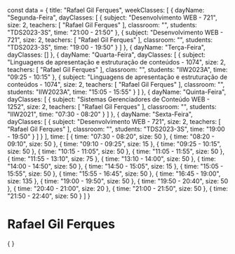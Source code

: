 const data = {
  title: "Rafael Gil Ferques",
  weekClasses: [
    {
      dayName: "Segunda-Feira",
      dayClasses: [
        {
          subject: "Desenvolvimento WEB - 721",
          size: 2,
          teachers: [
            "Rafael Gil Ferques"
          ],
          classroom: "",
          students: "TDS2023-3S",
          time: "21:00 - 21:50"
        },
        {
          subject: "Desenvolvimento WEB - 721",
          size: 2,
          teachers: [
            "Rafael Gil Ferques"
          ],
          classroom: "",
          students: "TDS2023-3S",
          time: "19:00 - 19:50"
        }
      ]
    },
    {
      dayName: "Terça-Feira",
      dayClasses: []
    },
    {
      dayName: "Quarta-Feira",
      dayClasses: [
        {
          subject: "Linguagens de apresentação e estruturação de conteúdos - 1074",
          size: 2,
          teachers: [
            "Rafael Gil Ferques"
          ],
          classroom: "",
          students: "IIW2023A",
          time: "09:25 - 10:15"
        },
        {
          subject: "Linguagens de apresentação e estruturação de conteúdos - 1074",
          size: 2,
          teachers: [
            "Rafael Gil Ferques"
          ],
          classroom: "",
          students: "IIW2023A",
          time: "15:05 - 15:55"
        }
      ]
    },
    {
      dayName: "Quinta-Feira",
      dayClasses: [
        {
          subject: "Sistemas Gerenciadores de Conteúdo WEB - 1252",
          size: 2,
          teachers: [
            "Rafael Gil Ferques"
          ],
          classroom: "",
          students: "IIW2021",
          time: "07:30 - 08:20"
        }
      ]
    },
    {
      dayName: "Sexta-Feira",
      dayClasses: [
        {
          subject: "Desenvolvimento WEB - 721",
          size: 2,
          teachers: [
            "Rafael Gil Ferques"
          ],
          classroom: "",
          students: "TDS2023-3S",
          time: "19:00 - 19:50"
        }
      ]
    }
  ],
  time: [
    {
      time: "07:30 - 08:20",
      size: 50
    },
    {
      time: "08:20 - 09:10",
      size: 50
    },
    {
      time: "09:10 - 09:25",
      size: 15
    },
    {
      time: "09:25 - 10:15",
      size: 50
    },
    {
      time: "10:15 - 11:05",
      size: 50
    },
    {
      time: "11:05 - 11:55",
      size: 50
    },
    {
      time: "11:55 - 13:10",
      size: 75
    },
    {
      time: "13:10 - 14:00",
      size: 50
    },
    {
      time: "14:00 - 14:50",
      size: 50
    },
    {
      time: "14:50 - 15:05",
      size: 15
    },
    {
      time: "15:05 - 15:55",
      size: 50
    },
    {
      time: "15:55 - 16:45",
      size: 50
    },
    {
      time: "16:45 - 19:00",
      size: 135
    },
    {
      time: "19:00 - 19:50",
      size: 50
    },
    {
      time: "19:50 - 20:40",
      size: 50
    },
    {
      time: "20:40 - 21:00",
      size: 20
    },
    {
      time: "21:00 - 21:50",
      size: 50
    },
    {
      time: "21:50 - 22:40",
      size: 50
    }
  ]
}

# Rafael Gil Ferques

<div>
    {
        <Grid
            title={data.title} 
            weekClasses={data.weekClasses} 
            time={data.time}
        />
    }
</div>